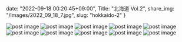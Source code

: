 date: "2022-09-18 00:20:45+09:00",
Title: "北海道 Vol.2",
share_img: "/images/2022_09_18_7.jpg",
slug: "hokkaido-2"
}

<img src="/images/2022_09_18_19.jpg" alt="post image" />
<img src="/images/2022_09_18_20.jpg" alt="post image" />
<img src="/images/2022_09_18_1.jpg" alt="post image" />
<img src="/images/2022_09_18_2.jpg" alt="post image" />
<img src="/images/2022_09_18_3.jpg" alt="post image" />
<img src="/images/2022_09_18_4.jpg" alt="post image" />
<img src="/images/2022_09_18_5.jpg" alt="post image" />
<img src="/images/2022_09_18_6.jpg" alt="post image" />
<img src="/images/2022_09_18_7.jpg" alt="post image" />
<img src="/images/2022_09_18_8.jpg" alt="post image" />
